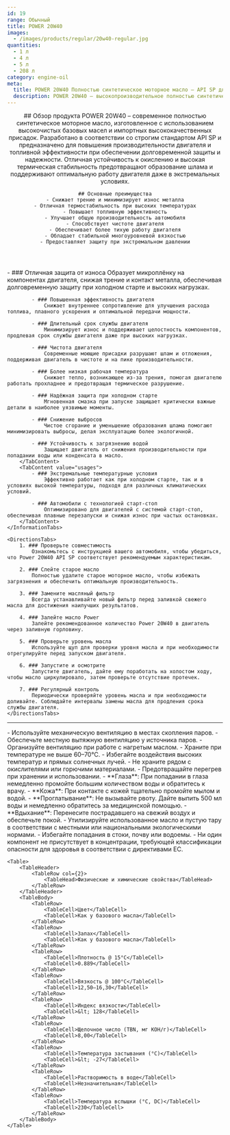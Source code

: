 ```yaml
---
id: 19
range: Обычный
title: POWER 20W40
images:
  - /images/products/regular/20w40-regular.jpg
quantities:
  - 1 л
  - 4 л
  - 5 л
  - 208 л
category: engine-oil
meta:
  title: POWER 20W40 Полностью синтетическое моторное масло – API SP для современных двигателей
  description: POWER 20W40 – высокопроизводительное полностью синтетическое моторное масло, соответствующее стандарту API SP. Обеспечивает повышенную топливную эффективность, защиту от износа и надежную работу при холодном старте. Идеально для автомобилей с системой старт-стоп и в экстремальных условиях.
---
```


<Header>
    ## Обзор продукта
    POWER 20W40 – современное полностью синтетическое моторное масло, изготовленное с использованием высокочистых базовых масел и импортных высококачественных присадок. Разработано в соответствии со строгим стандартом API SP и предназначено для повышения производительности двигателя и топливной эффективности при обеспечении долговременной защиты и надежности. Отличная устойчивость к окислению и высокая термическая стабильность предотвращают образование шлама и поддерживают оптимальную работу двигателя даже в экстремальных условиях.

    ## Основные преимущества
    - Снижает трение и минимизирует износ металла
    - Отличная термостабильность при высоких температурах
    - Повышает топливную эффективность
    - Улучшает общую производительность автомобиля
    - Способствует чистоте двигателя
    - Обеспечивает более тихую работу двигателя
    - Обладает стабильной многоуровневой вязкостью
    - Предоставляет защиту при экстремальном давлении
</Header>

<Section>
    <InformationTabs>
        <TabContent value="core">
            - ### Отличная защита от износа
                Образует микроплёнку на компонентах двигателя, снижая трение и контакт металла, обеспечивая долговременную защиту при холодном старте и высоких нагрузках.

            - ### Повышенная эффективность двигателя
                Снижает внутреннее сопротивление для улучшения расхода топлива, плавного ускорения и оптимальной передачи мощности.

            - ### Длительный срок службы двигателя
                Минимизирует износ и поддерживает целостность компонентов, продлевая срок службы двигателя даже при высоких нагрузках.

            - ### Чистота двигателя
                Современные моющие присадки разрушают шлам и отложения, поддерживая двигатель в чистоте и на пике производительности.

            - ### Более низкая рабочая температура
                Снижает тепло, возникающее из-за трения, помогая двигателю работать прохладнее и предотвращая термическое разрушение.

            - ### Надёжная защита при холодном старте
                Мгновенная смазка при запуске защищает критически важные детали в наиболее уязвимые моменты.

            - ### Снижение выбросов
                Чистое сгорание и уменьшение образования шлама помогают минимизировать выбросы, делая эксплуатацию более экологичной.

            - ### Устойчивость к загрязнению водой
                Защищает двигатель от снижения производительности при попадании воды или конденсата в масло.
        </TabContent>
        <TabContent value="usages">
            - ### Экстремальные температурные условия
                Эффективно работает как при холодном старте, так и в условиях высокой температуры, подходя для различных климатических условий.

            - ### Автомобили с технологией старт-стоп
                Оптимизировано для двигателей с системой старт-стоп, обеспечивая плавные перезапуски и снижая износ при частых остановках.
        </TabContent>
    </InformationTabs>

    <DirectionsTabs>
        1. ### Проверьте совместимость
            Ознакомьтесь с инструкцией вашего автомобиля, чтобы убедиться, что Power 20W40 API SP соответствует рекомендуемым характеристикам.

        2. ### Слейте старое масло
            Полностью удалите старое моторное масло, чтобы избежать загрязнения и обеспечить оптимальную производительность.

        3. ### Замените масляный фильтр
            Всегда устанавливайте новый фильтр перед заливкой свежего масла для достижения наилучших результатов.

        4. ### Залейте масло Power
            Залейте рекомендованное количество Power 20W40 в двигатель через заливную горловину.

        5. ### Проверьте уровень масла
            Используйте щуп для проверки уровня масла и при необходимости отрегулируйте перед запуском двигателя.

        6. ### Запустите и осмотрите
            Запустите двигатель, дайте ему поработать на холостом ходу, чтобы масло циркулировало, затем проверьте отсутствие протечек.

        7. ### Регулярный контроль
            Периодически проверяйте уровень масла и при необходимости доливайте. Соблюдайте интервалы замены масла для продления срока службы двигателя.
    </DirectionsTabs>
</Section>

***

<Section>
    <SafetyTabs>
        <TabContent value="handling">
            - Используйте механическую вентиляцию в местах скопления паров.
            - Обеспечьте местную вытяжную вентиляцию у источника паров.
            - Организуйте вентиляцию при работе с нагретым маслом.
            - Храните при температуре не выше 60–70°C.
            - Избегайте воздействия высоких температур и прямых солнечных лучей.
            - Не храните рядом с окислителями или горючими материалами.
            - Предотвращайте перегрев при хранении и использовании.
        </TabContent>
        <TabContent value="first-aid">
            - **Глаза**: При попадании в глаза немедленно промойте большим количеством воды и обратитесь к врачу.
            - **Кожа**: При контакте с кожей тщательно промойте мылом и водой.
            - **Проглатывание**: Не вызывайте рвоту. Дайте выпить 500 мл воды и немедленно обратитесь за медицинской помощью.
            - **Вдыхание**: Перенесите пострадавшего на свежий воздух и обеспечьте покой.
        </TabContent>
        <TabContent value="disposal">
            - Утилизируйте использованное масло и пустую тару в соответствии с местными или национальными экологическими нормами.
            - Избегайте попадания в стоки, почву или водоемы.
        </TabContent>
        <TabContent value="hazardous">
            - Ни один компонент не присутствует в концентрации, требующей классификации опасности для здоровья в соответствии с директивами ЕС.
        </TabContent>
    </SafetyTabs>

    <Table>
        <TableHeader>
            <TableRow col={2}>
                <TableHead>Физические и химические свойства</TableHead>
            </TableRow>
        </TableHeader>
        <TableBody>
            <TableRow>
                <TableCell>Цвет</TableCell>
                <TableCell>Как у базового масла</TableCell>
            </TableRow>
            <TableRow>
                <TableCell>Запах</TableCell>
                <TableCell>Как у базового масла</TableCell>
            </TableRow>
            <TableRow>
                <TableCell>Плотность @ 15°C</TableCell>
                <TableCell>0.889</TableCell>
            </TableRow>
            <TableRow>
                <TableCell>Вязкость @ 100°C</TableCell>
                <TableCell>12,50–16,30</TableCell>
            </TableRow>
            <TableRow>
                <TableCell>Индекс вязкости</TableCell>
                <TableCell>&lt; 128</TableCell>
            </TableRow>
            <TableRow>
                <TableCell>Щелочное число (TBN, мг KOH/г)</TableCell>
                <TableCell>8,00</TableCell>
            </TableRow>
            <TableRow>
                <TableCell>Температура застывания (°C)</TableCell>
                <TableCell>&lt; -27</TableCell>
            </TableRow>
            <TableRow>
                <TableCell>Растворимость в воде</TableCell>
                <TableCell>Незначительная</TableCell>
            </TableRow>
            <TableRow>
                <TableCell>Температура вспышки (°C, DC)</TableCell>
                <TableCell>230</TableCell>
            </TableRow>
        </TableBody>
    </Table>
</Section>
